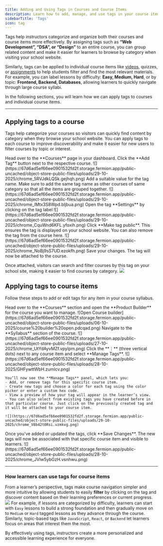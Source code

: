 ```yaml
---
title: Adding and Using Tags in Courses and Course Items
description: Learn how to add, manage, and use tags in your course items so learners can easily filter content based on topics, difficulty, or custom labels.
sidebarTitle: 'Tags'
icon: tag
---
```


Tags help instructors categorize and organize both their courses and course items more effectively. By assigning tags such as **“Web Development”, “DSA”, or “Design”** to an entire course, you can group related content and make it easier for learners to browse by category when visiting your school website.

Similarly, tags can be applied to individual course items like [videos](/recorded-videos/introduction), quizzes, or [assignments](/setting-up-course/assignments) to help students filter and find the most relevant materials. For example, you can label lessons by difficulty: **Easy, Medium, Hard**, or by topic: **Frontend, Backend, Databases**, allowing learners to quickly navigate through large course syllabi.

In the following sections, you will learn how we can apply tags to courses and individual course items. 

---

## Applying tags to a course

Tags help categorize your courses so visitors can quickly find content by category when they browse your school website. You can apply tags to each course to improve discoverability and make it easier for new users to filter courses by topic or interest.

<Steps>
  <Step title="Go to Courses">
    Head over to the **Courses** page in your dashboard.
  </Step>

  <Step title="Add a tag">
    Click the **Add Tag** button next to the respective course.
    ![](https://67d6ad5ef66ee0901532fd2f.storage.fermion.app/public-uncached/object-store-public-files/uploads/29-10-2025/chrome_5RVJdkLQSk.gejhqh.png) 
  </Step>

  <Step title="Add tag name">
  Add a suitable value for the tag name. Make sure to add the same tag name as other courses of same category so that all the items are grouped together.
  ![](https://67d6ad5ef66ee0901532fd2f.storage.fermion.app/public-uncached/object-store-public-files/uploads/29-10-2025/chrome_lMtx3S8Wpd.bljbua.png)
  </Step>

  <Step title="Make the tag public">
    Open the tag **Settings** by clicking on the tag label
    ![](https://67d6ad5ef66ee0901532fd2f.storage.fermion.app/public-uncached/object-store-public-files/uploads/29-10-2025/chrome_CquWnd6KFL.yfoxih.png)
    Click **Make tag public**. This ensures the tag is displayed on your school website. You can also remove the tag from the course here.
    ![](https://67d6ad5ef66ee0901532fd2f.storage.fermion.app/public-uncached/object-store-public-files/uploads/29-10-2025/chrome_NoBj9sS7UD.ezokfh.png)
  </Step>

  <Step title="Attach the tag">
    Save your changes. The tag will now be attached to the course.
  </Step>
</Steps>

Once attached, visitors can search and filter courses by this tag on your school site, making it easier to find courses by category.
![](https://67d6ad5ef66ee0901532fd2f.storage.fermion.app/public-uncached/object-store-public-files/uploads/29-10-2025/chrome_7ZmihwaWCq.lenbsp.png)


## Applying tags to course items

Follow these steps to add or edit tags for any item in your course syllabus.

<Steps>
  <Step title="Open the course builder">
    Head over to the **Courses** section and open the **Product Builder** for the course you want to manage.
    ![Open Course builder](https://67d6ad5ef66ee0901532fd2f.storage.fermion.app/public-uncached/object-store-public-files/uploads/06-10-2025/course%20builder%20open.pdcqad.png)  
  </Step>

  <Step title="Access the syllabus section">
    Navigate to the **Syllabus** section of the course.
    ![](https://67d6ad5ef66ee0901532fd2f.storage.fermion.app/public-uncached/object-store-public-files/uploads/27-10-2025/chrome_UtYdAyvMZf.vpylpm.png) 
  </Step>

  <Step title="Manage tags for a course item">
    Click the **⋮** (three vertical dots) next to any course item and select **Manage Tags**.
    ![](https://67d6ad5ef66ee0901532fd2f.storage.fermion.app/public-uncached/object-store-public-files/uploads/28-10-2025/GHFywttWbH.zumlcv.png)

  </Step>

  <Step title="Use the manage tags panel">
  
    You’ll now see the **Manage Tags** panel, which lets you:
    - Add, or remove tags for this specific course item.  
    - Create new tags and choose a color for each tag using the color picker or enter a custom hex code.  
    - View a preview of how your tag will appear in the learner’s view.
    - You can also select from existing tags you have created before in that particular course. Just click on the previously created tag and it will be attached to your course item.

    ![](https://67d6ad5ef66ee0901532fd2f.storage.fermion.app/public-uncached/object-store-public-files/uploads/29-10-2025/chrome_V8b42t0Rsi.vzmkvg.png)
    
  </Step>

  <Step title="Save your changes">
    Once you’ve added or updated the tags, click **Save Changes**.  
    The new tags will now be associated with that specific course item and visible to learners.
    ![](https://67d6ad5ef66ee0901532fd2f.storage.fermion.app/public-uncached/object-store-public-files/uploads/28-10-2025/chrome_JVlw5ybGzH.vsnhwu.png)
  </Step>
</Steps>

---

### How learners can use tags for course items

From a learner’s perspective, tags make course navigation simpler and more intuitive by allowing students to easily **filter** by clicking on the tag and discover content based on their learning preferences or current progress. 
![](https://67d6ad5ef66ee0901532fd2f.storage.fermion.app/public-uncached/object-store-public-files/uploads/28-10-2025/QeRdeCBFjg.ilfrcz.png)
For example, if lessons are categorized by difficulty, learners can start with `Easy` lessons to build a strong foundation and then gradually move on to `Medium` or `Hard` tagged lessons as they advance through the course. Similarly, topic-based tags like `JavaScript`, `React`, or `Backend` let learners focus on areas that interest them the most.

By effectively using tags, instructors create a more personalized and accessible learning experience for everyone.
